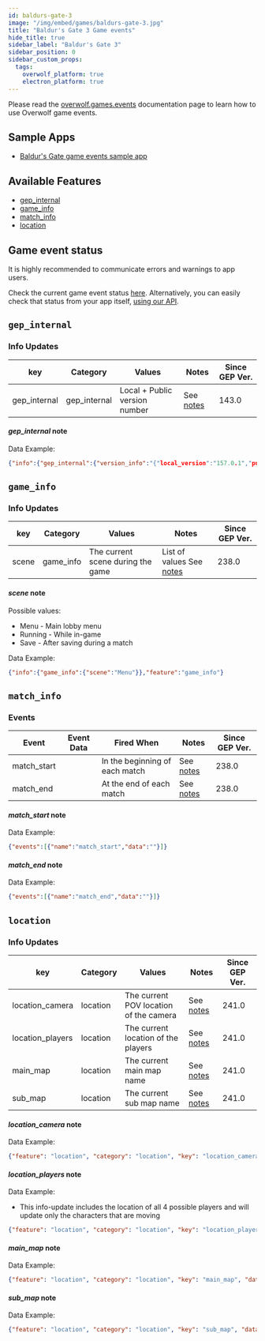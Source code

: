 ```yaml
---
id: baldurs-gate-3
image: "/img/embed/games/baldurs-gate-3.jpg"
title: "Baldur's Gate 3 Game events"
hide_title: true
sidebar_label: "Baldur's Gate 3"
sidebar_position: 0
sidebar_custom_props:
  tags:
    overwolf_platform: true
    electron_platform: true
---
```


<!-- GENERATED USING /scripts/generate.js -->

<head>
  <meta name="keywords" content="API for Baldur's Gate 3, Baldur's Gate 3 API, SDK for Baldur's Gate 3, Baldur's Gate 3 SDK"/>
</head>

<GameInfo gameId={22088} page="docs" />

Please read the [overwolf.games.events](/api/live-game-data) documentation page to learn how to use Overwolf game events.

## Sample Apps
* [Baldur's Gate game events sample app](https://github.com/overwolf/events-sample-app)

## Available Features

* [gep_internal](#gep_internal)
* [game_info](#game_info)
* [match_info](#match_info)
* [location](#location)


## Game event status

It is highly recommended to communicate errors and warnings to app users. 

Check the current game event status [here](/status/). Alternatively, you can easily check that status from your app itself, [using our API](/topics/using-events/how-to-check-events-status-from-app).

## `gep_internal`

### Info Updates

key          | Category    | Values                    | Notes                 | Since GEP Ver. |
------------ | ------------| ------------------------- | --------------------- | ------------- | 
gep_internal | gep_internal| Local + Public version number|See [notes](#gep_internal-note)|   143.0       |

#### *gep_internal* note

Data Example:

```json
{"info":{"gep_internal":{"version_info":"{"local_version":"157.0.1","public_version":"157.0.1","is_updated":true}"}},"feature":"gep_internal"}
```

## `game_info`

### Info Updates

key          | Category    | Values                    | Notes                 | Since GEP Ver. |
------------ | ------------| ------------------------- | --------------------- | ------------- | 
scene | game_info | The current scene during the game  |  List of values See [notes](#scene-note)  |   238.0 |


#### *scene* note

Possible values:

* Menu - Main lobby menu
* Running - While in-game
* Save - After saving during a match

Data Example:

```json
{"info":{"game_info":{"scene":"Menu"}},"feature":"game_info"}
```


## `match_info`

### Events

Event       | Event Data   | Fired When    | Notes                                  | Since GEP Ver. |
------------| -------------| --------------| -------------------------------------- | ---------------|
match_start |              | In the beginning of each match| See [notes](#match_start-note) |238.0|
match_end   |              | At the end of each match| See [notes](#match_end-note) |238.0|

#### *match_start* note

Data Example:

```json
{"events":[{"name":"match_start","data":""}]}
```

#### *match_end* note

Data Example:

```json
{"events":[{"name":"match_end","data":""}]}
```

## `location`

### Info Updates

key          | Category    | Values                    | Notes                 | Since GEP Ver. |
------------ | ------------| ------------------------- | --------------------- | ------------- | 
location_camera | location | The current POV location of the camera  | See [notes](#location_camera-note)  |   241.0 |
location_players | location | The current location of the players  | See [notes](#location_players-note)  |   241.0 |
main_map | location | The current main map name  | See [notes](#main_map-note)  |   241.0 |
sub_map | location | The current sub map name  | See [notes](#sub_map-note)  |   241.0 |


#### *location_camera* note

Data Example:

```json
{"feature": "location", "category": "location", "key": "location_camera", "data": "[{\"x\":60.765,\"y\":-430.126,\"z\":24.668}]"}
```

#### *location_players* note

Data Example:

* This info-update includes the location of all 4 possible players and will update only the characters that are moving 

```json
{"feature": "location", "category": "location", "key": "location_players", "data": "[{\"player_0\":{\"x\":-1086.69,\"y\":-224.49,\"z\":-0.595}},{\"player_1\":{\"x\":-1089.05,\"y\":-218.029,\"z\":-0.414}},{\"player_2\":{\"x\":-1077.75,\"y\":-229.75,\"z\":-0.507}},{\"player_3\":{\"x\":-1082.75,\"y\":-206.75,\"z\":0.168}}]"}
```

#### *main_map* note

Data Example:

```json
{"feature": "location", "category": "location", "key": "main_map", "data": "Wilderness"}
```

#### *sub_map* note

Data Example:

```json
{"feature": "location", "category": "location", "key": "sub_map", "data": "CAMPSITE"}
```